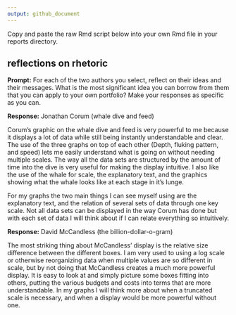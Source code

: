 ```yaml
---
output: github_document
---
```


Copy and paste the raw Rmd script below into your own Rmd file in your reports directory.  

## reflections on rhetoric 

**Prompt:** For each of the two authors you select, reflect on their ideas and 
their messages. What is the most significant idea you can borrow from them that 
you can apply to your own portfolio?  Make your responses as specific as you can. 

**Response:**  Jonathan Corum (whale dive and feed)

Corum's graphic on the whale dive and feed is very powerful to me because it displays a lot of data while still being instantly understandable and clear. The use of the three graphs on top of each other (Depth, fluking pattern, and speed) lets me easily understand what is going on without needing multiple scales. The way all the data sets are structured by the amount of time into the dive is very useful for making the display intuitive. I also like the use of the whale for scale, the explanatory text, and the graphics showing what the whale looks like at each stage in it's lunge.  

For my graphs the two main things I can see myself using are the explanatory text, and the relation of several sets of data through one key scale. Not all data sets can be displayed in the way Corum has done but with each set of data I will think about if I can relate everything so intuitively.

**Response:**  David McCandless (the billion-dollar-o-gram)

The most striking thing about McCandless' display is the relative size difference between the different boxes. I am very used to using a log scale or otherwise reorganizing data when multiple values are so different in scale, but by not doing that McCandless creates a much more powerful display. It is easy to look at and simply picture some boxes fitting into others, putting the various budgets and costs into terms that are more understandable. In my graphs I will think more about when a truncated scale is necessary, and when a display would be more powerful without one.
